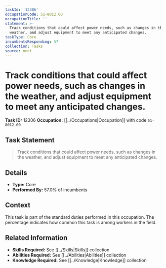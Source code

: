 ```yaml
---
taskId: '12306'
occupationCode: 51-8012.00
occupationTitle: ''
statement: >-
  Track conditions that could affect power needs, such as changes in the
  weather, and adjust equipment to meet any anticipated changes.
taskType: Core
incumbentsResponding: 57
collection: Tasks
source: onet
---
```

# Track conditions that could affect power needs, such as changes in the weather, and adjust equipment to meet any anticipated changes.

**Task ID:** 12306
**Occupation:** [[../Occupations|Occupation]] with code `51-8012.00`

## Task Statement

> Track conditions that could affect power needs, such as changes in the weather, and adjust equipment to meet any anticipated changes.

## Details

- **Type:** Core
- **Performed By:** 57.0% of incumbents

## Context

This task is part of the standard duties performed in this occupation. The percentage indicates how common this task is among workers in the field.

## Related Information

- **Skills Required:** See [[../Skills|Skills]] collection
- **Abilities Required:** See [[../Abilities|Abilities]] collection
- **Knowledge Required:** See [[../Knowledge|Knowledge]] collection
